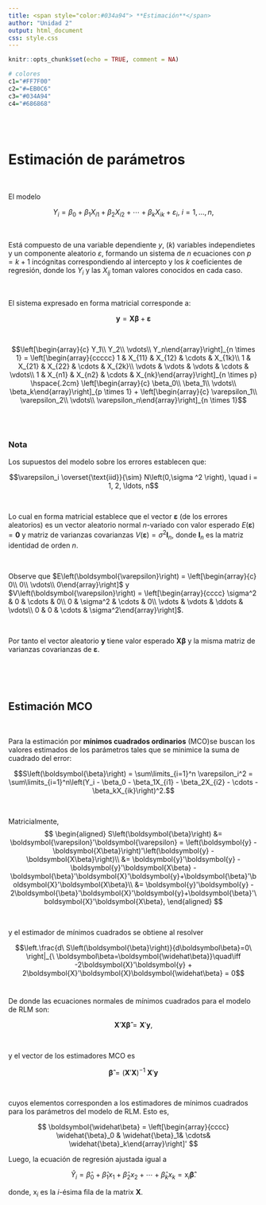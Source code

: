 ```yaml
---
title: <span style="color:#034a94"> **Estimación**</span>
author: "Unidad 2"
output: html_document
css: style.css
---
```


```r
knitr::opts_chunk$set(echo = TRUE, comment = NA)

# colores
c1="#FF7F00"
c2="#=EB0C6"
c3="#034A94"
c4="#686868"

```

<br/><br/>

# **Estimación de parámetros **

<br/>

El modelo 

<div class="content-box-blue">
$$Y_i = \beta_0 + \beta_1X_{i1} + \beta_2X_{i2} + \cdots + \beta_kX_{ik} + \varepsilon_i,\ i = 1, \ldots, n,$$
</div>

<br/>

Está compuesto de una variable dependiente $y$, ($k$) variables independietes  y un componente aleatorio $\varepsilon$, formando un sistema de $n$ ecuaciones con $p = k + 1$ incógnitas correspondiendo al intercepto y los $k$ coeficientes de regresión, donde los $Y_i$ y las $X_{ij}$ toman valores conocidos en cada caso.

<br/>


El sistema expresado en forma matricial corresponde a:

<div class="content-box-blue">
$$
\boldsymbol{y} = \boldsymbol{X\beta} + \boldsymbol{\varepsilon}
$$
</div>

<br/>



$$\left[\begin{array}{c} Y_1\\ Y_2\\ \vdots\\ Y_n\end{array}\right]_{n \times 1} = 
\left[\begin{array}{ccccc} 1 & X_{11} & X_{12} & \cdots & X_{1k}\\ 1 & X_{21} & X_{22} & \cdots & X_{2k}\\ \vdots & \vdots & \vdots & \cdots & \vdots\\ 1 & X_{n1} & X_{n2} & \cdots & X_{nk}\end{array}\right]_{n \times p} \hspace{.2cm}
\left[\begin{array}{c} \beta_0\\ \beta_1\\ \vdots\\ \beta_k\end{array}\right]_{p \times 1} +  
\left[\begin{array}{c} \varepsilon_1\\ \varepsilon_2\\ \vdots\\ \varepsilon_n\end{array}\right]_{n \times 1}$$


<br/><br/>

<div class="content-box-yellow">
### **Nota** 

Los supuestos del modelo sobre los errores establecen que:

$$\varepsilon_i \overset{\text{iid}}{\sim} N\left(0,\sigma ^2 \right), \quad i = 1, 2, \ldots, n$$

<br/>

Lo cual en forma matricial establece que el vector $\boldsymbol{\varepsilon}$ (de los errores aleatorios) es un vector aleatorio normal $n$-variado con valor esperado $E\left(\boldsymbol{\varepsilon}\right) = \boldsymbol{0}$ y matriz de varianzas covarianzas $V\left(\boldsymbol{\varepsilon}\right) = \sigma^2 \boldsymbol{I}_n$, donde $\boldsymbol{I}_n$ es la matriz identidad de orden $n$.

<br/>

Observe que $E\left(\boldsymbol{\varepsilon}\right) = \left[\begin{array}{c} 0\\ 0\\ \vdots\\ 0\end{array}\right]$ y $V\left(\boldsymbol{\varepsilon}\right) = \left[\begin{array}{cccc} \sigma^2 & 0 & \cdots & 0\\ 0 & \sigma^2 & \cdots & 0\\ \vdots & \vdots & \ddots & \vdots\\ 0 & 0 & \cdots & \sigma^2\end{array}\right]$.

<br/>

Por tanto el vector aleatorio $\boldsymbol{y}$ tiene valor esperado $\boldsymbol{X\beta}$ y la misma matriz de varianzas covarianzas de $\boldsymbol{\varepsilon}$.

</div>

<br/><br/><br/>

## **Estimación MCO**

<br/>


Para la estimación por **mínimos cuadrados ordinarios**  (MCO)se buscan los valores estimados de los parámetros tales que se minimice la suma de cuadrado del error:

<div class="content-box-blue">
$$S\left(\boldsymbol{\beta}\right) = \sum\limits_{i=1}^n \varepsilon_i^2 = \sum\limits_{i=1}^n\left(Y_i - \beta_0 - \beta_1X_{i1} - \beta_2X_{i2} - \cdots - \beta_kX_{ik}\right)^2.$$
</div>

</br>

Matricialmente, 
$$
\begin{aligned}
S\left(\boldsymbol{\beta}\right) &= \boldsymbol{\varepsilon}'\boldsymbol{\varepsilon} = \left(\boldsymbol{y} - \boldsymbol{X\beta}\right)'\left(\boldsymbol{y} - \boldsymbol{X\beta}\right)\\
&= \boldsymbol{y}'\boldsymbol{y} - \boldsymbol{y}'\boldsymbol{X\beta} - \boldsymbol{\beta}'\boldsymbol{X}'\boldsymbol{y}+\boldsymbol{\beta}'\boldsymbol{X}'\boldsymbol{X\beta}\\
&= \boldsymbol{y}'\boldsymbol{y} - 2\boldsymbol{\beta}'\boldsymbol{X}'\boldsymbol{y}+\boldsymbol{\beta}'\boldsymbol{X}'\boldsymbol{X\beta},
\end{aligned}
$$

</br>

y el estimador de mínimos cuadrados se obtiene al resolver

$$\left.\frac{d\ S\left(\boldsymbol{\beta}\right)}{d\boldsymbol\beta}=0\ \right|_{\ \boldsymbol\beta=\boldsymbol{\widehat\beta}}\quad\iff -2\boldsymbol{X}'\boldsymbol{y} + 2\boldsymbol{X}'\boldsymbol{X}\boldsymbol{\widehat\beta} = 0$$
</br>


De donde las ecuaciones normales de mínimos cuadrados para el modelo de RLM son: 

$$\boldsymbol{X}'\boldsymbol{X\widehat\beta} = \boldsymbol{X}'\boldsymbol{y},$$

</br>

y el vector de los estimadores MCO es 

<div class="content-box-blue">
$$\boldsymbol{\widehat\beta} = \left(\boldsymbol{X}'\boldsymbol{X}\right)^{-1}\ \boldsymbol{X}'\boldsymbol{y}$$ 
</div>

</br>

cuyos elementos corresponden a los estimadores de mínimos cuadrados para los parámetros del modelo de RLM. Esto es,

$$
\boldsymbol{\widehat\beta} = \left[\begin{array}{cccc} \widehat{\beta}_0 & \widehat{\beta}_1& \cdots& \widehat{\beta}_k\end{array}\right]'
$$

Luego, la ecuación de regresión ajustada igual a 

$$
\widehat{Y}_i = \widehat{\beta}_0 + \widehat{\beta}_1x_1 + \widehat{\beta}_2x_2 + \cdots + \widehat{\beta}_kx_k = \text{x}_i\boldsymbol{\widehat\beta}.
$$

donde, $\text{x}_i$ es la $i$-ésima fila de la matrix $\boldsymbol{X}$.


</br></br></br>



